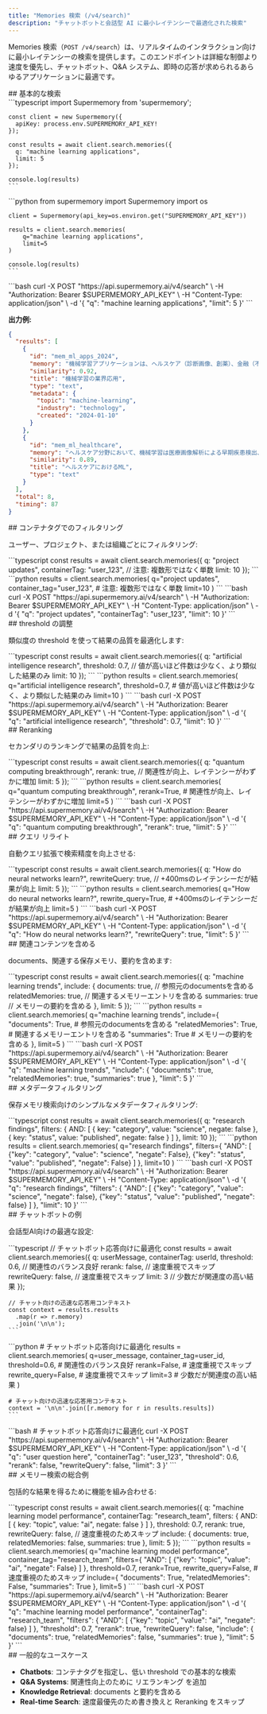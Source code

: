 ```yaml
---
title: "Memories 検索 (/v4/search)"
description: "チャットボットと会話型 AI に最小レイテンシーで最適化された検索"
---
```


Memories 検索（`POST /v4/search`）は、リアルタイムのインタラクション向けに最小レイテンシーの検索を提供します。このエンドポイントは詳細な制御より速度を優先し、チャットボット、Q&A システム、即時の応答が求められるあらゆるアプリケーションに最適です。

<div id="basic-search">
  ## 基本的な検索
</div>

<Tabs>
  <Tab title="TypeScript">
    ```typescript
    import Supermemory from 'supermemory';

    const client = new Supermemory({
      apiKey: process.env.SUPERMEMORY_API_KEY!
    });

    const results = await client.search.memories({
      q: "machine learning applications",
      limit: 5
    });

    console.log(results)
    ```
  </Tab>

  <Tab title="Python">
    ```python
    from supermemory import Supermemory
    import os

    client = Supermemory(api_key=os.environ.get("SUPERMEMORY_API_KEY"))

    results = client.search.memories(
        q="machine learning applications",
        limit=5
    )

    console.log(results)
    ```
  </Tab>

  <Tab title="cURL">
    ```bash
    curl -X POST "https://api.supermemory.ai/v4/search" \
      -H "Authorization: Bearer $SUPERMEMORY_API_KEY" \
      -H "Content-Type: application/json" \
      -d '{
        "q": "machine learning applications",
        "limit": 5
      }'
    ```
  </Tab>
</Tabs>

**出力例:**

```json
{
  "results": [
    {
      "id": "mem_ml_apps_2024",
      "memory": "機械学習アプリケーションは、ヘルスケア（診断画像、創薬）、金融（不正検知、アルゴリズム取引）、自動運転車（コンピュータビジョン、経路計画）、自然言語処理（チャットボット、翻訳サービス）など、数多くの業界にわたって展開されています。",
      "similarity": 0.92,
      "title": "機械学習の業界応用",
      "type": "text",
      "metadata": {
        "topic": "machine-learning",
        "industry": "technology",
        "created": "2024-01-10"
      }
    },
    {
      "id": "mem_ml_healthcare",
      "memory": "ヘルスケア分野において、機械学習は医療画像解析による早期疾患検出、個別化治療推奨、分子挙動予測による創薬加速を可能にします。",
      "similarity": 0.89,
      "title": "ヘルスケアにおけるML",
      "type": "text"
    }
  ],
  "total": 8,
  "timing": 87
}
```


<div id="container-tag-filtering">
  ## コンテナタグでのフィルタリング
</div>

ユーザー、プロジェクト、または組織ごとにフィルタリング:

<Tabs>
  <Tab title="TypeScript">
    ```typescript
    const results = await client.search.memories({
      q: "project updates",
      containerTag: "user_123",  // 注意: 複数形ではなく単数
      limit: 10
    });
    ```
  </Tab>
  <Tab title="Python">
    ```python
    results = client.search.memories(
        q="project updates",
        container_tag="user_123",  # 注意: 複数形ではなく単数
        limit=10
    )
    ```
  </Tab>
  <Tab title="cURL">
    ```bash
    curl -X POST "https://api.supermemory.ai/v4/search" \
      -H "Authorization: Bearer $SUPERMEMORY_API_KEY" \
      -H "Content-Type: application/json" \
      -d '{
        "q": "project updates",
        "containerTag": "user_123",
        "limit": 10
      }'
    ```
  </Tab>
</Tabs>

<div id="threshold-control">
  ## threshold の調整
</div>

類似度の threshold を使って結果の品質を最適化します:

<Tabs>
  <Tab title="TypeScript">
    ```typescript
    const results = await client.search.memories({
      q: "artificial intelligence research",
      threshold: 0.7,  // 値が高いほど件数は少なく、より類似した結果のみ
      limit: 10
    });
    ```
  </Tab>
  <Tab title="Python">
    ```python
    results = client.search.memories(
        q="artificial intelligence research",
        threshold=0.7,  # 値が高いほど件数は少なく、より類似した結果のみ
        limit=10
    )
    ```
  </Tab>
  <Tab title="cURL">
    ```bash
    curl -X POST "https://api.supermemory.ai/v4/search" \
      -H "Authorization: Bearer $SUPERMEMORY_API_KEY" \
      -H "Content-Type: application/json" \
      -d '{
        "q": "artificial intelligence research",
        "threshold": 0.7,
        "limit": 10
      }'
    ```
  </Tab>
</Tabs>

<div id="reranking">
  ## Reranking
</div>

セカンダリのランキングで結果の品質を向上:

<Tabs>
  <Tab title="TypeScript">
    ```typescript
    const results = await client.search.memories({
      q: "quantum computing breakthrough",
      rerank: true,  // 関連性が向上、レイテンシーがわずかに増加
      limit: 5
    });
    ```
  </Tab>
  <Tab title="Python">
    ```python
    results = client.search.memories(
        q="quantum computing breakthrough",
        rerank=True,  # 関連性が向上、レイテンシーがわずかに増加
        limit=5
    )
    ```
  </Tab>
  <Tab title="cURL">
    ```bash
    curl -X POST "https://api.supermemory.ai/v4/search" \
      -H "Authorization: Bearer $SUPERMEMORY_API_KEY" \
      -H "Content-Type: application/json" \
      -d '{
        "q": "quantum computing breakthrough",
        "rerank": true,
        "limit": 5
      }'
    ```
  </Tab>
</Tabs>

<div id="query-rewriting">
  ## クエリ リライト
</div>

自動クエリ拡張で検索精度を向上させる:

<Tabs>
  <Tab title="TypeScript">
    ```typescript
    const results = await client.search.memories({
      q: "How do neural networks learn?",
      rewriteQuery: true,  // +400msのレイテンシーだが結果が向上
      limit: 5
    });
    ```
  </Tab>
  <Tab title="Python">
    ```python
    results = client.search.memories(
        q="How do neural networks learn?",
        rewrite_query=True,  # +400msのレイテンシーだが結果が向上
        limit=5
    )
    ```
  </Tab>
  <Tab title="cURL">
    ```bash
    curl -X POST "https://api.supermemory.ai/v4/search" \
      -H "Authorization: Bearer $SUPERMEMORY_API_KEY" \
      -H "Content-Type: application/json" \
      -d '{
        "q": "How do neural networks learn?",
        "rewriteQuery": true,
        "limit": 5
      }'
    ```
  </Tab>
</Tabs>

<div id="include-related-content">
  ## 関連コンテンツを含める
</div>

documents、関連する保存メモリ、要約を含めます:

<Tabs>
  <Tab title="TypeScript">
    ```typescript
    const results = await client.search.memories({
      q: "machine learning trends",
      include: {
        documents: true,        // 参照元のdocumentsを含める
        relatedMemories: true,  // 関連するメモリーエントリを含める
        summaries: true         // メモリーの要約を含める
      },
      limit: 5
    });
    ```
  </Tab>
  <Tab title="Python">
    ```python
    results = client.search.memories(
        q="machine learning trends",
        include={
            "documents": True,        # 参照元のdocumentsを含める
            "relatedMemories": True,  # 関連するメモリーエントリを含める
            "summaries": True         # メモリーの要約を含める
        },
        limit=5
    )
    ```
  </Tab>
  <Tab title="cURL">
    ```bash
    curl -X POST "https://api.supermemory.ai/v4/search" \
      -H "Authorization: Bearer $SUPERMEMORY_API_KEY" \
      -H "Content-Type: application/json" \
      -d '{
        "q": "machine learning trends",
        "include": {
          "documents": true,
          "relatedMemories": true,
          "summaries": true
        },
        "limit": 5
      }'
    ```
  </Tab>
</Tabs>

<div id="metadata-filtering">
  ## メタデータフィルタリング
</div>

保存メモリ検索向けのシンプルなメタデータフィルタリング:

<Tabs>
  <Tab title="TypeScript">
    ```typescript
    const results = await client.search.memories({
      q: "research findings",
      filters: {
        AND: [
          { key: "category", value: "science", negate: false },
          { key: "status", value: "published", negate: false }
        ]
      },
      limit: 10
    });
    ```
  </Tab>
  <Tab title="Python">
    ```python
    results = client.search.memories(
        q="research findings",
        filters={
            "AND": [
                {"key": "category", "value": "science", "negate": False},
                {"key": "status", "value": "published", "negate": False}
            ]
        },
        limit=10
    )
    ```
  </Tab>
  <Tab title="cURL">
    ```bash
    curl -X POST "https://api.supermemory.ai/v4/search" \
      -H "Authorization: Bearer $SUPERMEMORY_API_KEY" \
      -H "Content-Type: application/json" \
      -d '{
        "q": "research findings",
        "filters": {
          "AND": [
            {"key": "category", "value": "science", "negate": false},
            {"key": "status", "value": "published", "negate": false}
          ]
        },
        "limit": 10
      }'
    ```
  </Tab>
</Tabs>

<div id="chatbot-example">
  ## チャットボットの例
</div>

会話型AI向けの最適な設定:

<Tabs>
  <Tab title="TypeScript">
    ```typescript
    // チャットボット応答向けに最適化
    const results = await client.search.memories({
      q: userMessage,
      containerTag: userId,
      threshold: 0.6,     // 関連性のバランス良好
      rerank: false,      // 速度重視でスキップ
      rewriteQuery: false, // 速度重視でスキップ
      limit: 3            // 少数だが関連度の高い結果
    });

    // チャット向けの迅速な応答用コンテキスト
    const context = results.results
      .map(r => r.memory)
      .join('\n\n');
    ```
  </Tab>
  <Tab title="Python">
    ```python
    # チャットボット応答向けに最適化
    results = client.search.memories(
        q=user_message,
        container_tag=user_id,
        threshold=0.6,     # 関連性のバランス良好
        rerank=False,      # 速度重視でスキップ
        rewrite_query=False, # 速度重視でスキップ
        limit=3            # 少数だが関連度の高い結果
    )

    # チャット向けの迅速な応答用コンテキスト
    context = '\n\n'.join([r.memory for r in results.results])
    ```
  </Tab>
  <Tab title="cURL">
    ```bash
    # チャットボット応答向けに最適化
    curl -X POST "https://api.supermemory.ai/v4/search" \
      -H "Authorization: Bearer $SUPERMEMORY_API_KEY" \
      -H "Content-Type: application/json" \
      -d '{
        "q": "user question here",
        "containerTag": "user_123",
        "threshold": 0.6,
        "rerank": false,
        "rewriteQuery": false,
        "limit": 3
      }'
    ```
  </Tab>
</Tabs>

<div id="complete-memories-search-example">
  ## メモリー検索の総合例
</div>

包括的な結果を得るために機能を組み合わせる:

<Tabs>
  <Tab title="TypeScript">
    ```typescript
    const results = await client.search.memories({
      q: "machine learning model performance",
      containerTag: "research_team",
      filters: {
        AND: [
          { key: "topic", value: "ai", negate: false }
        ]
      },
      threshold: 0.7,
      rerank: true,
      rewriteQuery: false, // 速度重視のためスキップ
      include: {
        documents: true,
        relatedMemories: false,
        summaries: true
      },
      limit: 5
    });
    ```
  </Tab>
  <Tab title="Python">
    ```python
    results = client.search.memories(
        q="machine learning model performance",
        container_tag="research_team",
        filters={
            "AND": [
                {"key": "topic", "value": "ai", "negate": False}
            ]
        },
        threshold=0.7,
        rerank=True,
        rewrite_query=False,  # 速度重視のためスキップ
        include={
            "documents": True,
            "relatedMemories": False,
            "summaries": True
        },
        limit=5
    )
    ```
  </Tab>
  <Tab title="cURL">
    ```bash
    curl -X POST "https://api.supermemory.ai/v4/search" \
      -H "Authorization: Bearer $SUPERMEMORY_API_KEY" \
      -H "Content-Type: application/json" \
      -d '{
        "q": "machine learning model performance",
        "containerTag": "research_team",
        "filters": {
          "AND": [
            {"key": "topic", "value": "ai", "negate": false}
          ]
        },
        "threshold": 0.7,
        "rerank": true,
        "rewriteQuery": false,
        "include": {
          "documents": true,
          "relatedMemories": false,
          "summaries": true
        },
        "limit": 5
      }'
    ```
  </Tab>
</Tabs>

<div id="comon-use-cases">
  ## 一般的なユースケース
</div>

- **Chatbots**: コンテナタグを指定し、低い threshold での基本的な検索
- **Q&A Systems**: 関連性向上のために リエランキング を追加
- **Knowledge Retrieval**: documents と要約を含める
- **Real-time Search**: 速度最優先のため書き換えと Reranking をスキップ